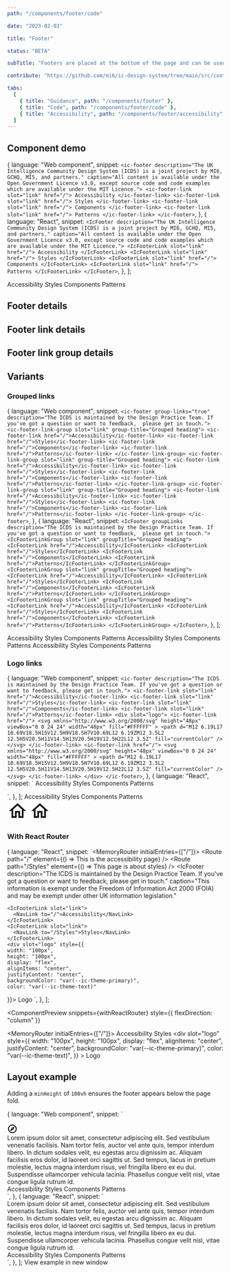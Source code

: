 ```yaml
---
path: "/components/footer/code"

date: "2023-02-03"

title: "Footer"

status: "BETA"

subTitle: "Footers are placed at the bottom of the page and can be used for additional links not found in the main navigation."

contribute: "https://github.com/mi6/ic-design-system/tree/main/src/content/structured/components/footer"

tabs:
  [
    { title: "Guidance", path: "/components/footer" },
    { title: "Code", path: "/components/footer/code" },
    { title: "Accessibility", path: "/components/footer/accessibility" },
  ]
---
```




## Component demo

  {
    language: "Web component",
    snippet: `<ic-footer
    description="The UK Intelligence Community Design System (ICDS) is a joint project by MI6, GCHQ, MI5, and partners."
    caption="All content is available under the Open Government Licence v3.0, except source code and code examples which are available under the MIT Licence.">
    <ic-footer-link slot="link" href="/">
      Accessibility
    </ic-footer-link>
    <ic-footer-link slot="link" href="/">
      Styles
    </ic-footer-link>
    <ic-footer-link slot="link" href="/">
      Components
    </ic-footer-link>
    <ic-footer-link slot="link" href="/">
      Patterns
    </ic-footer-link>
</ic-footer>`,
  },
  {
    language: "React",
    snippet: `<IcFooter
    description="The UK Intelligence Community Design System (ICDS) is a joint project by MI6, GCHQ, MI5, and partners."
    caption="All content is available under the Open Government Licence v3.0, except source code and code examples which are available under the MIT Licence.">
    <IcFooterLink slot="link" href="/">
      Accessibility
    </IcFooterLink>
    <IcFooterLink slot="link" href="/">
      Styles
    </IcFooterLink>
    <IcFooterLink slot="link" href="/">
      Components
    </IcFooterLink>
    <IcFooterLink slot="link" href="/">
      Patterns
    </IcFooterLink>
</IcFooter>`,
  },
];

<ComponentPreview snippets={snippets}>
  <IcFooter
    description="The UK Intelligence Community Design System (ICDS) is a joint project by MI6, GCHQ, MI5, and partners."
    caption="All content is available under the Open Government Licence v3.0, except source code and code examples which are available under the MIT Licence."
  >
    <IcFooterLink slot="link" href="/">
      Accessibility
    </IcFooterLink>
    <IcFooterLink slot="link" href="/">
      Styles
    </IcFooterLink>
    <IcFooterLink slot="link" href="/">
      Components
    </IcFooterLink>
    <IcFooterLink slot="link" href="/">
      Patterns
    </IcFooterLink>
  </IcFooter>
</ComponentPreview>

## Footer details

<ComponentDetails component="ic-footer" />

## Footer link details

<ComponentDetails component="ic-footer-link" />

## Footer link group details

<ComponentDetails component="ic-footer-link-group" />

## Variants

### Grouped links

  {
    language: "Web component",
    snippet: `<ic-footer
    group-links="true"
    description="The ICDS is maintained by the Design Practice Team. If you've got a question or want to feedback, 
          please get in touch.">
    <ic-footer-link-group slot="link" group-title="Grouped heading">
      <ic-footer-link href="/">Accessibility</ic-footer-link>
      <ic-footer-link href="/">Styles</ic-footer-link>
      <ic-footer-link href="/">Components</ic-footer-link>
      <ic-footer-link href="/">Patterns</ic-footer-link>
    </ic-footer-link-group>
    <ic-footer-link-group slot="link" group-title="Grouped heading">
      <ic-footer-link href="/">Accessibility</ic-footer-link>
      <ic-footer-link href="/">Styles</ic-footer-link>
      <ic-footer-link href="/">Components</ic-footer-link>
      <ic-footer-link href="/">Patterns</ic-footer-link>
    </ic-footer-link-group>
    <ic-footer-link-group slot="link" group-title="Grouped heading">
      <ic-footer-link href="/">Accessibility</ic-footer-link>
      <ic-footer-link href="/">Styles</ic-footer-link>
      <ic-footer-link href="/">Components</ic-footer-link>
      <ic-footer-link href="/">Patterns</ic-footer-link>
    </ic-footer-link-group>
  </ic-footer>`,
  },
  {
    language: "React",
    snippet: `<IcFooter
    groupLinks
    description="The ICDS is maintained by the Design Practice Team. If you've got a question or want to feedback, 
          please get in touch.">
    <IcFooterLinkGroup slot="link" groupTitle="Grouped heading">
      <IcFooterLink href="/">Accessibility</IcFooterLink>
      <IcFooterLink href="/">Styles</IcFooterLink>
      <IcFooterLink href="/">Components</IcFooterLink>
      <IcFooterLink href="/">Patterns</IcFooterLink>
    </IcFooterLinkGroup>
    <IcFooterLinkGroup slot="link" groupTitle="Grouped heading">
      <IcFooterLink href="/">Accessibility</IcFooterLink>
      <IcFooterLink href="/">Styles</IcFooterLink>
      <IcFooterLink href="/">Components</IcFooterLink>
      <IcFooterLink href="/">Patterns</IcFooterLink>
    </IcFooterLinkGroup>
    <IcFooterLinkGroup slot="link" groupTitle="Grouped heading">
      <IcFooterLink href="/">Accessibility</IcFooterLink>
      <IcFooterLink href="/">Styles</IcFooterLink>
      <IcFooterLink href="/">Components</IcFooterLink>
      <IcFooterLink href="/">Patterns</IcFooterLink>
    </IcFooterLinkGroup>
  </IcFooter>`,
  },
];

<ComponentPreview snippets={snippetsGroupedLinks}>
  <IcFooter
    groupLinks
    description="The ICDS is maintained by the Design Practice Team. If you've got a question or want to feedback, 
          please get in touch."
  >
    <IcFooterLinkGroup slot="link" groupTitle="Grouped heading">
      <IcFooterLink href="/">Accessibility</IcFooterLink>
      <IcFooterLink href="/">Styles</IcFooterLink>
      <IcFooterLink href="/">Components</IcFooterLink>
      <IcFooterLink href="/">Patterns</IcFooterLink>
    </IcFooterLinkGroup>
    <IcFooterLinkGroup slot="link" groupTitle="Grouped heading">
      <IcFooterLink href="/">Accessibility</IcFooterLink>
      <IcFooterLink href="/">Styles</IcFooterLink>
      <IcFooterLink href="/">Components</IcFooterLink>
      <IcFooterLink href="/">Patterns</IcFooterLink>
    </IcFooterLinkGroup>
    <IcFooterLinkGroup slot="link" groupTitle="Grouped heading">
      <IcFooterLink href="/">Accessibility</IcFooterLink>
      <IcFooterLink href="/">Styles</IcFooterLink>
      <IcFooterLink href="/">Components</IcFooterLink>
      <IcFooterLink href="/">Patterns</IcFooterLink>
    </IcFooterLinkGroup>
  </IcFooter>
</ComponentPreview>

### Logo links

  {
    language: "Web component",
    snippet: `<ic-footer description="The ICDS is maintained by the Design Practice Team. If you've got a question or want to feedback, please get in touch.">
  <ic-footer-link slot="link" href="/">Accessibility</ic-footer-link>
  <ic-footer-link slot="link" href="/">Styles</ic-footer-link>
  <ic-footer-link slot="link" href="/">Components</ic-footer-link>
  <ic-footer-link slot="link" href="/">Patterns</ic-footer-link>
    <div slot="logo">
      <ic-footer-link href="/">
        <svg xmlns="http://www.w3.org/2000/svg"
          height="48px"
          viewBox="0 0 24 24"
          width="48px"
          fill="#FFFFFF"
        >
          <path
            d="M12 6.19L17 10.69V18.5H15V12.5H9V18.5H7V10.69L12 6.19ZM12 3.5L2 12.5H5V20.5H11V14.5H13V20.5H19V12.5H22L12 3.5Z"
            fill="currentColor"
          />
      </svg>
      </ic-footer-link>
      <ic-footer-link href="/">
        <svg
          xmlns="http://www.w3.org/2000/svg"
          height="48px"
          viewBox="0 0 24 24"
          width="48px"
          fill="#FFFFFF"
        >
          <path
            d="M12 6.19L17 10.69V18.5H15V12.5H9V18.5H7V10.69L12 6.19ZM12 3.5L2 12.5H5V20.5H11V14.5H13V20.5H19V12.5H22L12 3.5Z"
            fill="currentColor"
          />
        </svg>
      </ic-footer-link>
    </div>
</ic-footer>`,
  },
  {
    language: "React",
    snippet: `<IcFooter description="The ICDS is maintained by the Design Practice Team. If you've got a question or want to feedback, please get in touch.">
  <IcFooterLink slot="link" href="/">Accessibility</IcFooterLink>
  <IcFooterLink slot="link" href="/">Styles</IcFooterLink>
  <IcFooterLink slot="link" href="/">Components</IcFooterLink>
  <IcFooterLink slot="link" href="/">Patterns</IcFooterLink>
  <div slot="logo">
    <IcFooterLink href="/">
      <SlottedSVG
        xmlns="http://www.w3.org/2000/svg"
        height="48px"
        viewBox="0 0 24 24"
        width="48px"
        fill="#FFFFFF"
      >
        <path
          d="M12 6.19L17 10.69V18.5H15V12.5H9V18.5H7V10.69L12 6.19ZM12 3.5L2 12.5H5V20.5H11V14.5H13V20.5H19V12.5H22L12 3.5Z"
          fill="currentColor"
        />
      </SlottedSVG>
    </IcFooterLink>
    <IcFooterLink href="/">
      <SlottedSVG
        xmlns="http://www.w3.org/2000/svg"
        height="48px"
        viewBox="0 0 24 24"
        width="48px"
        fill="#FFFFFF"
      >
        <path
          d="M12 6.19L17 10.69V18.5H15V12.5H9V18.5H7V10.69L12 6.19ZM12 3.5L2 12.5H5V20.5H11V14.5H13V20.5H19V12.5H22L12 3.5Z"
          fill="currentColor"
        />
      </SlottedSVG>
    </IcFooterLink>
  </div>
</IcFooter>`,
  },
];

<ComponentPreview snippets={snippetsLogoLinks}>
  <IcFooter description="The ICDS is maintained by the Design Practice Team. If you've got a question or want to feedback, please get in touch.">
    <IcFooterLink slot="link" href="/">
      Accessibility
    </IcFooterLink>
    <IcFooterLink slot="link" href="/">
      Styles
    </IcFooterLink>
    <IcFooterLink slot="link" href="/">
      Components
    </IcFooterLink>
    <IcFooterLink slot="link" href="/">
      Patterns
    </IcFooterLink>
    <div
      slot="logo"
      style={{
        display: "flex",
        gap: "var(--ic-space-lg)",
      }}
    >
      <IcFooterLink href="/">
        <svg
          xmlns="http://www.w3.org/2000/svg"
          height="48px"
          viewBox="0 0 24 24"
          width="48px"
          fill="#FFFFFF"
        >
          <path
            d="M12 6.19L17 10.69V18.5H15V12.5H9V18.5H7V10.69L12 6.19ZM12 3.5L2 12.5H5V20.5H11V14.5H13V20.5H19V12.5H22L12 3.5Z"
            fill="currentColor"
          />
        </svg>
      </IcFooterLink>
      <IcFooterLink href="/">
        <svg
          xmlns="http://www.w3.org/2000/svg"
          height="48px"
          viewBox="0 0 24 24"
          width="48px"
          fill="#FFFFFF"
        >
          <path
            d="M12 6.19L17 10.69V18.5H15V12.5H9V18.5H7V10.69L12 6.19ZM12 3.5L2 12.5H5V20.5H11V14.5H13V20.5H19V12.5H22L12 3.5Z"
            fill="currentColor"
          />
        </svg>
      </IcFooterLink>
    </div>
  </IcFooter>
</ComponentPreview>

### With React Router

  {
    language: "React",
    snippet: `<MemoryRouter initialEntries={["/"]}>
  <Routes>
      <Route path="/" element={() => <IcTypography>This is the accessibility page</IcTypography>} />
      <Route path="/Styles" element={() => <IcTypography>This page is about styles</IcTypography>} />
  </Routes>
  <IcFooter description="The ICDS is maintained by the Design Practice Team. If you've got a question or want to feedback, please get in touch." caption="This information is exempt under the Freedom of Information Act 2000 (FOIA) and may be exempt under other UK information legislation." 
  > 
    <IcFooterLink slot="link">
      <NavLink to="/">Accessibility</NavLink>
    </IcFooterLink>
    <IcFooterLink slot="link">
      <NavLink to="/Styles">Styles</NavLink>
    </IcFooterLink>
    <div slot="logo" style={{
    width: "100px",
    height: "100px",
    display: "flex",
    alignItems: "center",
    justifyContent: "center",
    backgroundColor: "var(--ic-theme-primary)",
    color: "var(--ic-theme-text)"
  }}>
      Logo
    </div>
  </IcFooter>
</MemoryRouter>
    `,
  },
];

<ComponentPreview
  snippets={withReactRouter}
  style={{ flexDirection: "column" }}
>
  <MemoryRouter initialEntries={["/"]}>
    <IcFooter
      description="The ICDS is maintained by the Design Practice Team. If you've got a question or want to feedback, please get in touch."
      caption="This information is exempt under the Freedom of Information Act 2000 (FOIA) and may be exempt under other UK information legislation."
    >
      <IcFooterLink slot="link">
        <NavLink to="/">Accessibility</NavLink>
      </IcFooterLink>
      <IcFooterLink slot="link">
        <NavLink to="/Styles">Styles</NavLink>
      </IcFooterLink>
      <div
        slot="logo"
        style={{
          width: "100px",
          height: "100px",
          display: "flex",
          alignItems: "center",
          justifyContent: "center",
          backgroundColor: "var(--ic-theme-primary)",
          color: "var(--ic-theme-text)",
        }}
      >
        Logo
      </div>
    </IcFooter>
  </MemoryRouter>
</ComponentPreview>

## Layout example

Adding a `minHeight` of `100vh` ensures the footer appears below the page fold.

  {
    language: "Web component",
    snippet: `<div className='footer-layout-root'>
  <div style="minHeight: 100vh">  
    <ic-top-navigation appTitle="ICDS" status="alpha" version="v0.0.7">
      <svg
        slot="app-icon"
        xmlns="http://www.w3.org/2000/svg"
        height="24px"
        viewBox="0 0 24 24"
        width="24px"
        fill="#000000"
      >
        <path d="M0 0h24v24H0V0z" fill="none" />
        <path d="M12 2C6.48 2 2 6.48 2 12s4.48 10 10 10 10-4.48 10-10S17.52 2 12 2zm0 18c-4.41 0-8-3.59-8-8s3.59-8 8-8 8 3.59 8 8-3.59 8-8 8zm-5.5-2.5l7.51-3.49L17.5 6.5 9.99 9.99 6.5 17.5zm5.5-6.6c.61 0 1.1.49 1.1 1.1s-.49 1.1-1.1 1.1-1.1-.49-1.1-1.1.49-1.1 1.1-1.1z" />
      </svg>
    </ic-top-navigation>
    <main>
      <ic-section-container>
        <ic-typography>
          Lorem ipsum dolor sit amet, consectetur adipiscing elit. Sed
          vestibulum venenatis facilisis. Nam tortor felis, auctor vel
          ante quis, tempor interdum libero. In dictum sodales velit, eu
          egestas arcu dignissim ac. Aliquam facilisis eros dolor, id
          laoreet orci sagittis ut. Sed tempus, lacus in pretium molestie,
          lectus magna interdum risus, vel fringilla libero ex eu dui.
          Suspendisse ullamcorper vehicula lacinia. Phasellus congue velit
          nisl, vitae congue ligula rutrum id.
        </ic-typography>
      </ic-section-container>
    </main>
  </div>
  <ic-footer
    description="The UK Intelligence Community Design System (ICDS) is a joint project by MI6, GCHQ, MI5, and partners."
    caption="All content is available under the Open Government Licence v3.0, except source code and code examples which are available under the MIT Licence.">
    <ic-footer-link slot="link" href="/">Accessibility</ic-footer-link>
    <ic-footer-link slot="link" href="/">Styles</ic-footer-link>
    <ic-footer-link slot="link" href="/">Components</ic-footer-link>
    <ic-footer-link slot="link" href="/">Patterns</ic-footer-link>
  </ic-footer>
</div>
    `,
  },
  {
    language: "React",
    snippet: `<div className='footer-layout-root'>
  <div style={{minHeight:"100vh"}}>  
    <IcTopNavigation appTitle="ICDS" status="alpha" version="v0.0.7">
      <SlottedSVG
        slot="app-icon"
        xmlns="http://www.w3.org/2000/svg"
        height="24px"
        viewBox="0 0 24 24"
        width="24px"
        fill="#000000"
      >
        <path d="M0 0h24v24H0V0z" fill="none" />
        <path d="M12 2C6.48 2 2 6.48 2 12s4.48 10 10 10 10-4.48 10-10S17.52 2 12 2zm0 18c-4.41 0-8-3.59-8-8s3.59-8 8-8 8 3.59 8 8-3.59 8-8 8zm-5.5-2.5l7.51-3.49L17.5 6.5 9.99 9.99 6.5 17.5zm5.5-6.6c.61 0 1.1.49 1.1 1.1s-.49 1.1-1.1 1.1-1.1-.49-1.1-1.1.49-1.1 1.1-1.1z" />
      </SlottedSVG>
    </IcTopNavigation>
    <main>
      <IcSectionContainer>
        <IcTypography>
          Lorem ipsum dolor sit amet, consectetur adipiscing elit. Sed
          vestibulum venenatis facilisis. Nam tortor felis, auctor vel
          ante quis, tempor interdum libero. In dictum sodales velit, eu
          egestas arcu dignissim ac. Aliquam facilisis eros dolor, id
          laoreet orci sagittis ut. Sed tempus, lacus in pretium molestie,
          lectus magna interdum risus, vel fringilla libero ex eu dui.
          Suspendisse ullamcorper vehicula lacinia. Phasellus congue velit
          nisl, vitae congue ligula rutrum id.
        </IcTypography>
      </IcSectionContainer>
    </main>
  </div>
  <IcFooter
    description="The UK Intelligence Community Design System (ICDS) is a joint project by MI6, GCHQ, MI5, and partners."
    caption="All content is available under the Open Government Licence v3.0, except source code and code examples which are available under the MIT Licence.">
    <IcFooterLink slot="link" href="/">Accessibility</IcFooterLink>
    <IcFooterLink slot="link" href="/">Styles</IcFooterLink>
    <IcFooterLink slot="link" href="/">Components</IcFooterLink>
    <IcFooterLink slot="link" href="/">Patterns</IcFooterLink>
  </IcFooter>
</div>`,
  },
];

<ComponentPreview snippets={footerLayoutExample}>
  <IcLink href="/footer-layout" target="_blank">
    View example in new window
  </IcLink>
</ComponentPreview>
